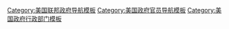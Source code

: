 [[Category:美国联邦政府导航模板|Category:美国联邦政府导航模板]]
[[Category:美国政府官员导航模板|Category:美国政府官员导航模板]]
[[Category:美国政府行政部门模板|Category:美国政府行政部门模板]]